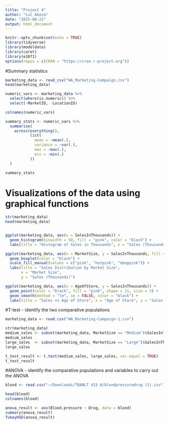 ```yaml
---
title: "Project 4"
author: "Lul Akeza"
date: "2025-08-22"
output: html_document
---
```


```r
knitr::opts_chunk$set(echo = TRUE)
library(tidyverse)
library(modeldata)
library(caret)
library(e1071)
options(repos = c(CRAN = "https://cran.r-project.org"))
```

#Summary statistics
```r

marketing_data <- read_csv("WA_Marketing-Campaign.csv")
head(marketing_data)

numeric_vars <- marketing_data %>%
  select(where(is.numeric)) %>%
  select(-MarketID, -LocationID)

colnames(numeric_vars)

summary_stats <- numeric_vars %>%
  summarise(
    across(everything(),
           list(
             mean = ~mean(.),
             variance = ~var(.),
             max = ~max(.),
             min = ~min(.)
           ))
  )

summary_stats

```

# Visualizations of the data using graphical functions
```r

str(marketing_data)
head(marketing_data)


ggplot(marketing_data, aes(x = SalesInThousands)) +
  geom_histogram(binwidth = 50, fill = "pink", color = "black") +
  labs(title = "Histogram of Sales in Thousands", x = "Sales (Thousands)", y = "Count")

ggplot(marketing_data, aes(x = MarketSize, y = SalesInThousands, fill = MarketSize)) +
  geom_boxplot(color = "black") +
  scale_fill_manual(values = c("pink", "hotpink", "deeppink")) + 
  labs(title = "Sales Distribution by Market Size", 
       x = "Market Size", 
       y = "Sales (Thousands)")

ggplot(marketing_data, aes(x = AgeOfStore, y = SalesInThousands)) +
  geom_point(color = "black", fill = "pink", shape = 21, size = 3) + 
  geom_smooth(method = "lm", se = FALSE, color = "black") +
  labs(title = "Sales vs Age of Store", x = "Age of Store", y = "Sales (Thousands)")

```

#T-test  - identify the two comparative populations
```r
marketing_data <- read.csv("WA_Marketing-Campaign-1.csv")

str(marketing_data)
medium_sales <- subset(marketing_data, MarketSize == "Medium")$SalesInThousands
medium_sales
large_sales  <- subset(marketing_data, MarketSize == "Large")$SalesInThousands
large_sales

t_test_result <- t.test(medium_sales, large_sales, var.equal = TRUE)
t_test_result

```

#ANOVA - identify the comparative populations and variables to carry out the ANOVA
```r
blood <- read.csv("~/Downloads/TBANLT 433 A/bloodpressuredrug (1).csv")

head(blood)
colnames(blood)

anova_result <- aov(Blood.pressure ~ Drug, data = blood)
summary(anova_result)
TukeyHSD(anova_result)


```
